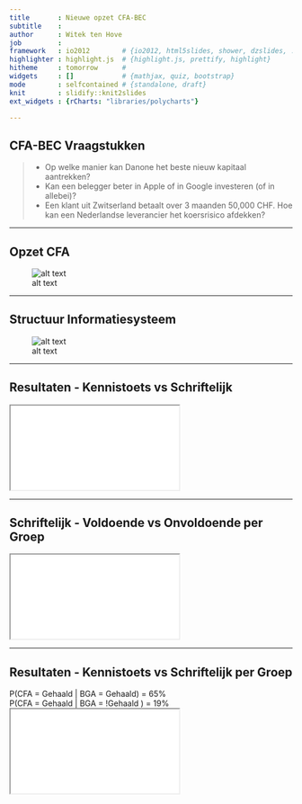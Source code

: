 ```yaml
---
title       : Nieuwe opzet CFA-BEC
subtitle    : 
author      : Witek ten Hove
job         : 
framework   : io2012        # {io2012, html5slides, shower, dzslides, ...}
highlighter : highlight.js  # {highlight.js, prettify, highlight}
hitheme     : tomorrow      # 
widgets     : []            # {mathjax, quiz, bootstrap}
mode        : selfcontained # {standalone, draft}
knit        : slidify::knit2slides
ext_widgets : {rCharts: "libraries/polycharts"}

---
```

<script type="text/javascript" src="http://www.google.com/jsapi"></script>
<script src='http://ramnathv.github.io/rCharts/libraries/widgets/polycharts/js/polychart2.standalone.js' type='text/javascript'></script>

## CFA-BEC Vraagstukken

>* Op welke manier kan Danone het beste nieuw kapitaal aantrekken?
>* Kan een belegger beter in Apple of in Google investeren (of in allebei)?
>* Een klant uit Zwitserland betaalt over 3 maanden 50,000 CHF. Hoe kan een Nederlandse leverancier het koersrisico afdekken?

---

## Opzet CFA

![alt text](assets/fig/dg1.png)

---

## Structuur Informatiesysteem

![alt text](assets/fig/dg2.png)

---

## Resultaten - Kennistoets vs Schriftelijk

<iframe src='ResOplRegr.html'></iframe>

---

## Schriftelijk - Voldoende vs Onvoldoende per Groep

<iframe src='ScrBarGrp.html'></iframe>

---

## Resultaten - Kennistoets vs Schriftelijk per Groep
P(CFA = Gehaald | BGA = Gehaald) = 65%<br>
P(CFA = Gehaald | BGA = !Gehaald ) = 19%
<iframe src='ResOplBGA.html'></iframe>


